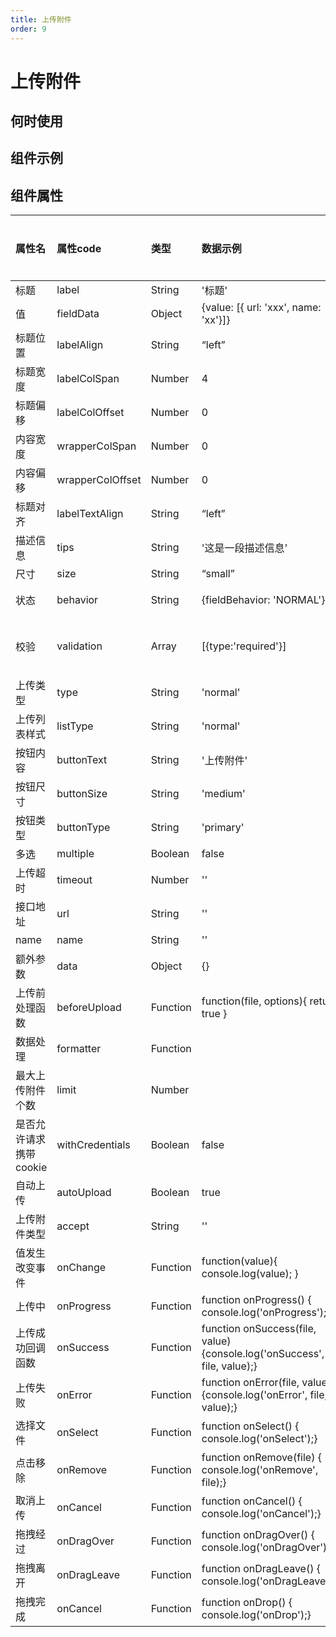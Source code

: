 ```yaml
---
title: 上传附件
order: 9
---
```


# 上传附件

## 何时使用

## 组件示例

  
## 组件属性

| 属性名 | 属性code | 类型 | 数据示例 | 动态属性 | 备注 |
| :--- | :--- | :--- | :--- | :--- | :--- |
| 标题 | label | String | '标题' | 是 |  |
| 值 | fieldData | Object | {value: [{ url: 'xxx', name: 'xx'}]} | 是 |  |
| 标题位置 | labelAlign | String | “left” | 否 | 可选值：“left”,”top” |
| 标题宽度 | labelColSpan | Number | 4 | 否 |  |
| 标题偏移 | labelColOffset | Number  | 0 | 否 |  |
| 内容宽度 | wrapperColSpan | Number  | 0 | 否 |  |
| 内容偏移 | wrapperColOffset | Number  | 0 | 否 |  |
| 标题对齐 | labelTextAlign | String | “left” | 否 | 可选值：“left”,”right' |
| 描述信息 | tips | String | '这是一段描述信息' | 否 |  |
| 尺寸 | size | String | “small” | 否 | 可选值：“small”,”medium”,'large' |
| 状态 | behavior | String | {fieldBehavior: 'NORMAL'} | 是 | fieldBehavior 可选值：'NORMAL','DISABLED','READONLY','HIDDEN' |
| 校验 | validation | Array | [{type:'required'}] | 是 | 可选值：{type:'required'}, {type: 'customValidate', message: '请选择今日之前的日期', param: 'function validateRule(value) { return value <= new Date().getTime(); }'} |
| 上传类型 | type | String | 'normal' |否|可选值 'normal', 'card', 'drag'|
|上传列表样式|listType|String| 'normal' |否|可选值 'normal', 'card', 'drag'|
|按钮内容|buttonText|String|'上传附件'|否||
|按钮尺寸|buttonSize|String|'medium'|否|可选值 'small','medium','large'|
|按钮类型|buttonType|String|'primary'|否|可选值 'primary','secondary','normal'|
|多选|multiple|Boolean|false|否||
|上传超时|timeout|Number|''|否||
|接口地址|url|String|''|否|可在 VM 中通过 globalProps 统一配置|
|name|name|String|''|否|上传时发送给服务端的 name|
|额外参数|data|Object|{}|否|上传可附带的额外参数|
|上传前处理函数 | beforeUpload | Function | function(file, options){ return true } | 否 |  |
|数据处理|formatter|Function||否|数据处理函数|
|最大上传附件个数|limit|Number||否||
|是否允许请求携带 cookie|withCredentials|Boolean|false|否||
|自动上传|autoUpload|Boolean|true|否|关闭后，需要手动调用 this.$('fieldId').startUpload() 开始上传|
|上传附件类型|accept|String|''|否|例如：.pdf, .doc, |
| 值发生改变事件 | onChange | Function | function(value){ console.log(value); } | 否 |  |
| 上传中 | onProgress | Function | function onProgress() { console.log('onProgress');} | 否 |  |
| 上传成功回调函数 | onSuccess | Function | function onSuccess(file, value) {console.log('onSuccess', file, value);} | 否 |  |
| 上传失败 | onError | Function | function onError(file, value) {console.log('onError', file, value);} | 否 |  |
| 选择文件 | onSelect | Function | function onSelect() { console.log('onSelect');} | 否 |  |
| 点击移除 | onRemove | Function | function onRemove(file) { console.log('onRemove', file);} | 否 |  |
| 取消上传 | onCancel | Function | function onCancel() { console.log('onCancel');} | 否 |  |
| 拖拽经过 | onDragOver | Function | function onDragOver() { console.log('onDragOver');} | 否 |  |
| 拖拽离开 | onDragLeave | Function | function onDragLeave() { console.log('onDragLeave');} | 否 |  |
| 拖拽完成 | onCancel | Function | function onDrop() { console.log('onDrop');} | 否 |  |